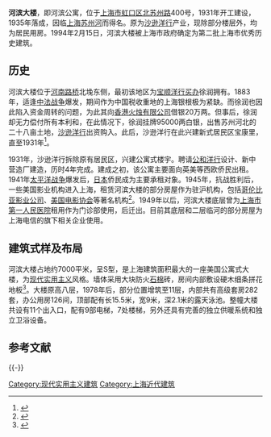 {{Infobox Modern Building
|image             = 河滨大楼.jpg
|caption           = 四川路桥拍摄的河滨大楼
|name              = 河滨大楼
|location_country  = [[中国|中国]]
|location_town     = [[上海市|上海市]][[虹口区|虹口区]][[北苏州路|北苏州路]]400号
|owner             = 
|architect         = 
|client            = 
|engineer          = 
|construction_start_date= 
|completion_date   = 1935年
|date_demolished   = 
|cost              = 
|structural_system = 
|style             = [[现代实用主义|现代实用主义]]风格
}}
'''河滨大楼'''，即河滨公寓，位于[[上海市|上海市]][[虹口区|虹口区]][[北苏州路|北苏州路]]400号，1931年开工建设，1935年落成，因临[[上海|上海]][[苏州河|苏州河]]而得名。原为[[沙逊洋行|沙逊洋行]]产业，现除部分楼层外，均为居民用房。1994年2月15日，河滨大楼被上海市政府确定为第二批上海市优秀历史建筑。

==历史==
河滨大楼位于[[河南路桥|河南路桥]]北堍东侧，最初该地区为[[宝顺洋行|宝顺洋行]][[买办|买办]]徐润拥有。1883年，适逢[[中法战争|中法战争]]爆发，期间作为中国税收重地的上海银根极为紧缺。而徐润也因此陷入资金周转的问题，为此其向[[香港火烛有限公司|香港火烛有限公司]]借银20万两。但事后，徐润却无力偿付所有本利和，在此情况下，徐润挂牌95000两白银，出售苏州河北的二十八亩土地，[[沙逊洋行|沙逊洋行]]出资购入。此后，沙逊洋行在此兴建新式居民区宝康里，直至1931年<ref>{{cite web| title =河滨大楼（河滨公寓）| publisher =虹房网| url =http://www.shhkfd.gov.cn/bhjz/hbdl.htm| accessdate =2011-05-07| language =zh| deadurl =yes| archiveurl =https://web.archive.org/web/20070701020247/http://www.shhkfd.gov.cn/bhjz/hbdl.htm| archivedate =2007-07-01}}</ref>。

1931年，沙逊洋行拆除原有居民区，兴建公寓式楼宇。聘请[[公和洋行|公和洋行]]设计、新中营造厂建造，历时4年完成。建成之初，该公寓主要面向英美等西欧侨民出租。1941年[[太平洋战争|太平洋战争]]爆发后，[[日本|日本]]侨民成为主要承租对象。1945年，抗战胜利后，一些美国影业机构进入上海，租赁河滨大楼的部分房屋作为驻沪机构，包括[[哥伦比亚影业公司|哥伦比亚影业公司]]、[[美国电影协会|美国电影协会]]等著名机构<ref>{{cite web | title = 河滨公寓 | publisher = 虹口文博网 | url = http://www.hkcrm.com.cn/web/CultureBequest/CulturalProtectBrowse.aspx?ID=87 | accessdate = 2011-05-07 | language = zh | deadurl = yes | archiveurl = https://web.archive.org/web/20160305011339/http://www.hkcrm.com.cn/web/CultureBequest/CulturalProtectBrowse.aspx?ID=87 | archivedate = 2016-03-05 }}</ref>。1949年以后，河滨大楼底层曾为[[上海市第一人民医院|上海市第一人民医院]]租用作为门诊部使用，后迁出。目前其底层和二层临河的部分房屋为上海电信的旗下相关企业使用。

==建筑式样及布局==

河滨大楼占地约7000平米，呈S型，是上海建筑面积最大的一座美国公寓式大楼，为[[实用主义|现代实用主义]]风格。墙体采用大块防火[[石棉|石棉]]砖，房间内部敷设硬木细条拼花地板<ref>{{cite web | title = 上海建筑施工志>>工程篇>>第二章住宅建筑>>第三节公寓 | publisher =  | date = 2001-03-11 | url = http://www.shtong.gov.cn/newsite/node2/node2245/node69543/node69549/node69574/node69592/userobject1ai68200.html | accessdate = 2011-05-07 | language = zh | archive-date = 2016-06-27 | archive-url = https://web.archive.org/web/20160627185931/http://www.shtong.gov.cn/Newsite/node2/node2245/node69543/node69549/node69574/node69592/userobject1ai68200.html | dead-url = no }}</ref>。大楼原高八层，1978年后，部分位置增筑至11层，内部共有高级套房282套，办公用房126间，顶部配有长15.5米，宽9米，深2.1米的露天泳池。整幢大楼共设有11个出入口，配有9部电梯，7处楼梯，另外还具有完善的独立供暖系统和独立卫浴设备。

== 参考文献==
{{Reflist|2}}

{{-}}
{{第二批上海市优秀历史建筑}}

[[Category:现代实用主义建筑|Category:现代实用主义建筑]]
[[Category:上海近代建筑|Category:上海近代建筑]]